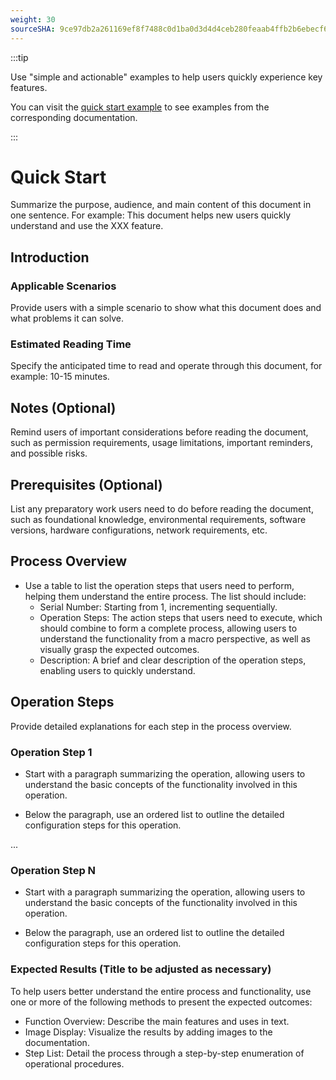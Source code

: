 ```yaml
---
weight: 30
sourceSHA: 9ce97db2a261169ef8f7488c0d1ba0d3d4d4ceb280feaab4ffb2b6ebecf631e9
---
```


:::tip

Use "simple and actionable" examples to help users quickly experience key features.

You can visit the [quick start example](https://product-doc-guide.alauda.cn/template/quick_start/example.html) to see examples from the corresponding documentation.

:::

# Quick Start

Summarize the purpose, audience, and main content of this document in one sentence. For example: This document helps new users quickly understand and use the XXX feature.

## Introduction

### Applicable Scenarios

Provide users with a simple scenario to show what this document does and what problems it can solve.

### Estimated Reading Time

Specify the anticipated time to read and operate through this document, for example: 10-15 minutes.

## Notes (Optional)

Remind users of important considerations before reading the document, such as permission requirements, usage limitations, important reminders, and possible risks.

## Prerequisites (Optional)

List any preparatory work users need to do before reading the document, such as foundational knowledge, environmental requirements, software versions, hardware configurations, network requirements, etc.

## Process Overview

- Use a table to list the operation steps that users need to perform, helping them understand the entire process. The list should include:
  - Serial Number: Starting from 1, incrementing sequentially.
  - Operation Steps: The action steps that users need to execute, which should combine to form a complete process, allowing users to understand the functionality from a macro perspective, as well as visually grasp the expected outcomes.
  - Description: A brief and clear description of the operation steps, enabling users to quickly understand.

## Operation Steps

Provide detailed explanations for each step in the process overview.

### Operation Step 1

- Start with a paragraph summarizing the operation, allowing users to understand the basic concepts of the functionality involved in this operation.

- Below the paragraph, use an ordered list to outline the detailed configuration steps for this operation.

...

### Operation Step N

- Start with a paragraph summarizing the operation, allowing users to understand the basic concepts of the functionality involved in this operation.

- Below the paragraph, use an ordered list to outline the detailed configuration steps for this operation.

### Expected Results (Title to be adjusted as necessary)

To help users better understand the entire process and functionality, use one or more of the following methods to present the expected outcomes:

- Function Overview: Describe the main features and uses in text.
- Image Display: Visualize the results by adding images to the documentation.
- Step List: Detail the process through a step-by-step enumeration of operational procedures.
